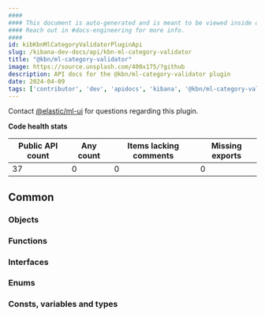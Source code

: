 ```yaml
---
####
#### This document is auto-generated and is meant to be viewed inside our experimental, new docs system.
#### Reach out in #docs-engineering for more info.
####
id: kibKbnMlCategoryValidatorPluginApi
slug: /kibana-dev-docs/api/kbn-ml-category-validator
title: "@kbn/ml-category-validator"
image: https://source.unsplash.com/400x175/?github
description: API docs for the @kbn/ml-category-validator plugin
date: 2024-04-09
tags: ['contributor', 'dev', 'apidocs', 'kibana', '@kbn/ml-category-validator']
---
```




Contact [@elastic/ml-ui](https://github.com/orgs/elastic/teams/ml-ui) for questions regarding this plugin.

**Code health stats**

| Public API count  | Any count | Items lacking comments | Missing exports |
|-------------------|-----------|------------------------|-----------------|
| 37 | 0 | 0 | 0 |

## Common

### Objects
<DocDefinitionList data={kbnMlCategoryValidatorObj.common.objects}/>

### Functions
<DocDefinitionList data={kbnMlCategoryValidatorObj.common.functions}/>

### Interfaces
<DocDefinitionList data={kbnMlCategoryValidatorObj.common.interfaces}/>

### Enums
<DocDefinitionList data={kbnMlCategoryValidatorObj.common.enums}/>

### Consts, variables and types
<DocDefinitionList data={kbnMlCategoryValidatorObj.common.misc}/>

